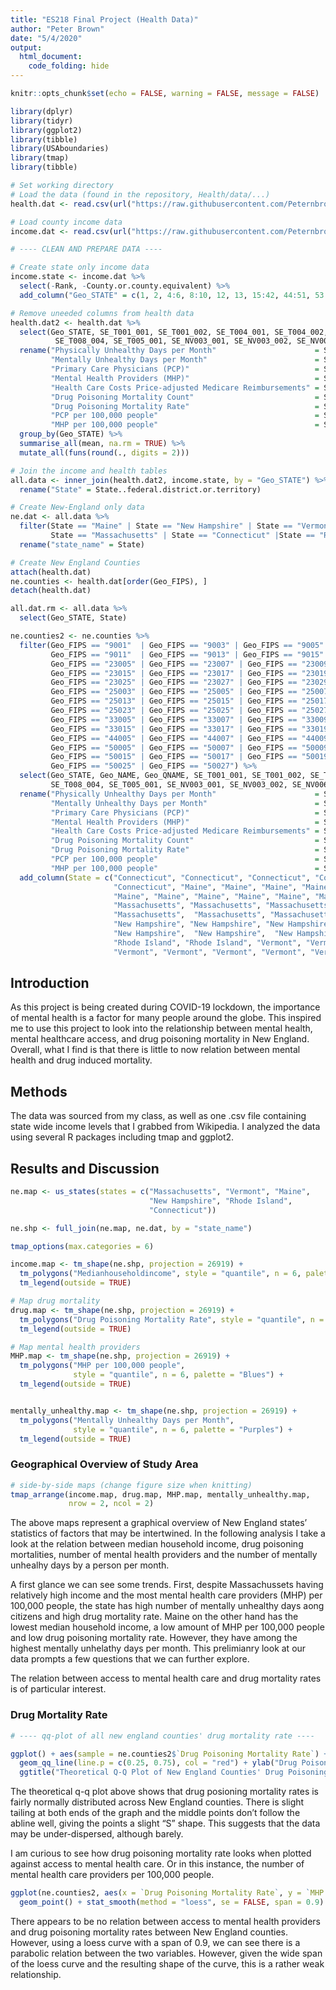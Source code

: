 ```yaml
---
title: "ES218 Final Project (Health Data)"
author: "Peter Brown"
date: "5/4/2020"
output: 
  html_document:
    code_folding: hide
---
```


```r
knitr::opts_chunk$set(echo = FALSE, warning = FALSE, message = FALSE)
```

``` r
library(dplyr)
library(tidyr)
library(ggplot2)
library(tibble)
library(USAboundaries)
library(tmap)
library(tibble)

# Set working directory
# Load the data (found in the repository, Health/data/...)
health.dat <- read.csv(url("https://raw.githubusercontent.com/Peternbrown/es218_project/master/Health/data/R11371317_SL050.csv"))

# Load county income data
income.dat <- read.csv(url("https://raw.githubusercontent.com/Peternbrown/es218_project/master/Health/data/County_GDP_percapita.csv"))

# ---- CLEAN AND PREPARE DATA ----

# Create state only income data
income.state <- income.dat %>% 
  select(-Rank, -County.or.county.equivalent) %>% 
  add_column("Geo_STATE" = c(1, 2, 4:6, 8:10, 12, 13, 15:42, 44:51, 53:56))

# Remove uneeded columns from health data
health.dat2 <- health.dat %>% 
  select(Geo_STATE, SE_T001_001, SE_T001_002, SE_T004_001, SE_T004_002,
          SE_T008_004, SE_T005_001, SE_NV003_001, SE_NV003_002, SE_NV006_004) %>% 
  rename("Physically Unhealthy Days per Month"                      = SE_T001_001,
         "Mentally Unhealthy Days per Month"                        = SE_T001_002,
         "Primary Care Physicians (PCP)"                            = SE_T004_001,
         "Mental Health Providers (MHP)"                            = SE_T004_002,
         "Health Care Costs Price-adjusted Medicare Reimbursements" = SE_T005_001,
         "Drug Poisoning Mortality Count"                           = SE_T008_004,
         "Drug Poisoning Mortality Rate"                            = SE_NV006_004,
         "PCP per 100,000 people"                                   = SE_NV003_001,
         "MHP per 100,000 people"                                   = SE_NV003_002) %>% 
  group_by(Geo_STATE) %>% 
  summarise_all(mean, na.rm = TRUE) %>% 
  mutate_all(funs(round(., digits = 2)))

# Join the income and health tables
all.data <- inner_join(health.dat2, income.state, by = "Geo_STATE") %>% 
  rename("State" = State..federal.district.or.territory)

# Create New-England only data
ne.dat <- all.data %>% 
  filter(State == "Maine" | State == "New Hampshire" | State == "Vermont" |
         State == "Massachusetts" | State == "Connecticut" |State == "Rhode Island") %>% 
  rename("state_name" = State)

# Create New England Counties
attach(health.dat)
ne.counties <- health.dat[order(Geo_FIPS), ]
detach(health.dat)

all.dat.rm <- all.data %>% 
  select(Geo_STATE, State)

ne.counties2 <- ne.counties %>%
  filter(Geo_FIPS == "9001"  | Geo_FIPS == "9003" | Geo_FIPS == "9005" | Geo_FIPS == "9007" | Geo_FIPS == "9009" |
         Geo_FIPS == "9011"  | Geo_FIPS == "9013" | Geo_FIPS == "9015" | Geo_FIPS == "23001" | Geo_FIPS == "23003" |
         Geo_FIPS == "23005" | Geo_FIPS == "23007" | Geo_FIPS == "23009" | Geo_FIPS == "23011" | Geo_FIPS == "23013" | 
         Geo_FIPS == "23015" | Geo_FIPS == "23017" | Geo_FIPS == "23019" | Geo_FIPS == "23021" | Geo_FIPS == "23023" | 
         Geo_FIPS == "23025" | Geo_FIPS == "23027" | Geo_FIPS == "23029" | Geo_FIPS == "23031" | Geo_FIPS == "25001" | 
         Geo_FIPS == "25003" | Geo_FIPS == "25005" | Geo_FIPS == "25007" | Geo_FIPS == "25009" | Geo_FIPS == "25011" |
         Geo_FIPS == "25013" | Geo_FIPS == "25015" | Geo_FIPS == "25017" | Geo_FIPS == "25019" | Geo_FIPS == "25021" |
         Geo_FIPS == "25023" | Geo_FIPS == "25025" | Geo_FIPS == "25027" | Geo_FIPS == "33001" | Geo_FIPS == "33003" | 
         Geo_FIPS == "33005" | Geo_FIPS == "33007" | Geo_FIPS == "33009" | Geo_FIPS == "33011" | Geo_FIPS == "33013" |
         Geo_FIPS == "33015" | Geo_FIPS == "33017" | Geo_FIPS == "33019" | Geo_FIPS == "44001" | Geo_FIPS == "44003" | 
         Geo_FIPS == "44005" | Geo_FIPS == "44007" | Geo_FIPS == "44009" | Geo_FIPS == "50001" | Geo_FIPS == "50003" | 
         Geo_FIPS == "50005" | Geo_FIPS == "50007" | Geo_FIPS == "50009" | Geo_FIPS == "50011" | Geo_FIPS == "50013" | 
         Geo_FIPS == "50015" | Geo_FIPS == "50017" | Geo_FIPS == "50019" | Geo_FIPS == "50021" | Geo_FIPS == "50023" | 
         Geo_FIPS == "50025" | Geo_FIPS == "50027") %>% 
  select(Geo_STATE, Geo_NAME, Geo_QNAME, SE_T001_001, SE_T001_002, SE_T004_001, SE_T004_002,
         SE_T008_004, SE_T005_001, SE_NV003_001, SE_NV003_002, SE_NV006_004) %>% 
  rename("Physically Unhealthy Days per Month"                      = SE_T001_001,
         "Mentally Unhealthy Days per Month"                        = SE_T001_002,
         "Primary Care Physicians (PCP)"                            = SE_T004_001,
         "Mental Health Providers (MHP)"                            = SE_T004_002,
         "Health Care Costs Price-adjusted Medicare Reimbursements" = SE_T005_001,
         "Drug Poisoning Mortality Count"                           = SE_T008_004,
         "Drug Poisoning Mortality Rate"                            = SE_NV006_004,
         "PCP per 100,000 people"                                   = SE_NV003_001,
         "MHP per 100,000 people"                                   = SE_NV003_002) %>% 
  add_column(State = c("Connecticut", "Connecticut", "Connecticut", "Connecticut", "Connecticut", "Connecticut", "Connecticut",
                       "Connecticut", "Maine", "Maine", "Maine", "Maine", "Maine", "Maine", "Maine", "Maine", "Maine", "Maine", 
                       "Maine", "Maine", "Maine", "Maine", "Maine", "Maine", "Massachusetts", "Massachusetts", "Massachusetts", 
                       "Massachusetts", "Massachusetts", "Massachusetts", "Massachusetts", "Massachusetts", "Massachusetts", 
                       "Massachusetts",  "Massachusetts", "Massachusetts", "Massachusetts", "Massachusetts", "New Hampshire", 
                       "New Hampshire", "New Hampshire", "New Hampshire", "New Hampshire", "New Hampshire", "New Hampshire", 
                       "New Hampshire",  "New Hampshire",  "New Hampshire", "Rhode Island", "Rhode Island", "Rhode Island",
                       "Rhode Island", "Rhode Island", "Vermont", "Vermont", "Vermont", "Vermont", "Vermont", "Vermont", "Vermont", 
                       "Vermont", "Vermont", "Vermont", "Vermont", "Vermont", "Vermont", "Vermont"))
```

## Introduction

As this project is being created during COVID-19 lockdown, the importance of mental health is a factor for many people around the globe. This inspired me to use this project to look into the relationship between mental health, mental healthcare access, and drug poisoning mortality in New England. Overall, what I find is that there is little to now relation between mental health and drug induced mortality. 

## Methods

The data was sourced from my class, as well as one .csv file containing state wide income levels that I grabbed from Wikipedia. I analyzed the data using several R packages including tmap and ggplot2. 

## Results and Discussion

``` r
ne.map <- us_states(states = c("Massachusetts", "Vermont", "Maine",
                               "New Hampshire", "Rhode Island",
                               "Connecticut"))

ne.shp <- full_join(ne.map, ne.dat, by = "state_name")

tmap_options(max.categories = 6)

income.map <- tm_shape(ne.shp, projection = 26919) + 
  tm_polygons("Medianhouseholdincome", style = "quantile", n = 6, palette = "Greens") +
  tm_legend(outside = TRUE)

# Map drug mortality
drug.map <- tm_shape(ne.shp, projection = 26919) + 
  tm_polygons("Drug Poisoning Mortality Rate", style = "quantile", n = 6, palette = "Reds") +
  tm_legend(outside = TRUE)

# Map mental health providers
MHP.map <- tm_shape(ne.shp, projection = 26919) + 
  tm_polygons("MHP per 100,000 people",
              style = "quantile", n = 6, palette = "Blues") +
  tm_legend(outside = TRUE)


mentally_unhealthy.map <- tm_shape(ne.shp, projection = 26919) + 
  tm_polygons("Mentally Unhealthy Days per Month",
              style = "quantile", n = 6, palette = "Purples") +
  tm_legend(outside = TRUE)
```

### Geographical Overview of Study Area

```r
# side-by-side maps (change figure size when knitting)
tmap_arrange(income.map, drug.map, MHP.map, mentally_unhealthy.map, 
             nrow = 2, ncol = 2)
```

The above maps represent a graphical overview of New England states' statistics of factors that may be intertwined. In the following analysis I take a look at the relation between median household income, drug poisoning mortalities, number of mental health providers and the number of mentally unhealhy days by a person per month.

A first glance we can see some trends. First, despite Massachussets having relatively high income and the most mental health care providers (MHP) per 100,000 people, the state has high number of mentally unhealthy days aong citizens and high drug mortality rate. Maine on the other hand has the lowest median household income, a low amount of MHP per 100,000 people and low drug poisoning mortality rate. However, they have among the highest mentally unhelathy days per month. This prelimianry look at our data prompts a few questions that we can further explore. 

The relation between access to mental health care and drug mortality rates is of particular interest. 

### Drug Mortality Rate

```r

# ---- qq-plot of all new england counties' drug mortality rate ----

ggplot() + aes(sample = ne.counties2$`Drug Poisoning Mortality Rate`) + geom_qq(distribution = qnorm) + 
  geom_qq_line(line.p = c(0.25, 0.75), col = "red") + ylab("Drug Poisoning Mortality Rate") +
  ggtitle("Theoretical Q-Q Plot of New England Counties' Drug Poisoning Mortality Rates")
```

The theoretical q-q plot above shows that drug posioning mortality rates is fairly normally distributed across New England counties. There is slight tailing at both ends of the graph and the middle points don't follow the abline well, giving the points a slight "S" shape. This suggests that the data may be under-dispersed, although barely.

I am curious to see how drug poisoning mortality rate looks when plotted against access to mental health care. Or in this instance, the number of mental health care providers per 100,000 people.

``` r
ggplot(ne.counties2, aes(x = `Drug Poisoning Mortality Rate`, y = `MHP per 100,000 people`)) +
  geom_point() + stat_smooth(method = "loess", se = FALSE, span = 0.9)
```

There appears to be no relation between access to mental health providers and drug poisoning mortality rates between New England counties. However, using a loess curve with a span of 0.9, we can see there is a parabolic relation between the two variables. However, given the wide span of the loess curve and the resulting shape of the curve, this is a rather weak relationship.


